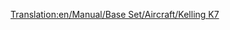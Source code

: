 [[Translation:en/Manual/Base Set/Aircraft/Kelling K7]]

{{es/Aeronaves|Nombre=Kelling K7
|Imagen=[[File:en/KellingK7.png|Kelling K7]]
|Precio=82.030 € (41.015 £)
|Velocidad=947 km/h (592 mph)
|Coste-anual=12.936 € (6,468 £)
|Diseño=2036
|Duración=25
|Capacidad=180 pasajeros y 60 sacos de correo
|
|Descripción=Avión futurista. Kelling es una empresa desconocida.
|Vida-real=Ficiticio
}}